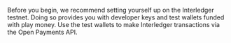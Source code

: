 
<Disclosure toggleText='Click to expand' client:load>

Before you begin, we recommend setting yourself up on the Interledger testnet. Doing so provides you with developer keys and test wallets funded with play money. Use the test wallets to make Interledger transactions via the Open Payments API.

<Disclosure toggleText='1. Interledger testnet account' client:load>
  <Account />
</Disclosure>
<Disclosure toggleText='2. Testnet wallet account' client:load>
  <Wallet />
</Disclosure>
<Disclosure toggleText='3. Public key, private key, and key ID' client:load>
  <Keys />
</Disclosure>

</Disclosure>

